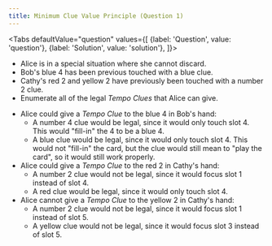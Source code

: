```yaml
---
title: Minimum Clue Value Principle (Question 1)
---
```



<BeginnersGuideProgress id="minimum-clue-value-principle-question-1" />

<Tabs
  defaultValue="question"
  values={[
    {label: 'Question', value: 'question'},
    {label: 'Solution', value: 'solution'},
  ]}>
<TabItem value="question">

- Alice is in a special situation where she cannot discard.
- Bob's blue 4 has been previous touched with a blue clue.
- Cathy's red 2 and yellow 2 have previously been touched with a number 2 clue.
- Enumerate all of the legal _Tempo Clues_ that Alice can give.

</TabItem>
<TabItem value="solution">

- Alice could give a _Tempo Clue_ to the blue 4 in Bob's hand:
  - A number 4 clue would be legal, since it would only touch slot 4. This would "fill-in" the 4 to be a blue 4.
  - A blue clue would be legal, since it would only touch slot 4. This would not "fill-in" the card, but the clue would still mean to "play the card", so it would still work properly.
- Alice could give a _Tempo Clue_ to the red 2 in Cathy's hand:
  - A number 2 clue would not be legal, since it would focus slot 1 instead of slot 4.
  - A red clue would be legal, since it would only touch slot 4.
- Alice cannot give a _Tempo Clue_ to the yellow 2 in Cathy's hand:
  - A number 2 clue would not be legal, since it would focus slot 1 instead of slot 5.
  - A yellow clue would not be legal, since it would focus slot 3 instead of slot 5.

</TabItem>
</Tabs>

<MinimumClueValuePrincipleQuestion1 />

